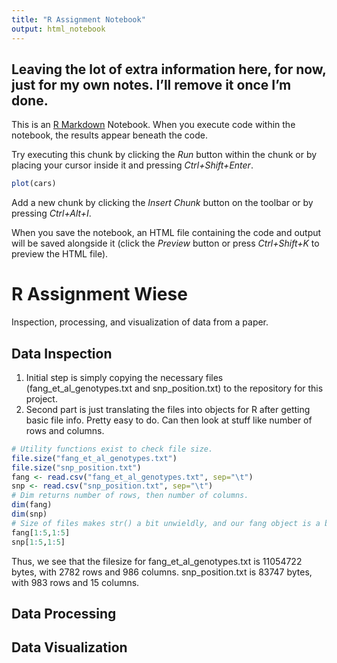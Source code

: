 ```yaml
---
title: "R Assignment Notebook"
output: html_notebook
---
```

## Leaving the lot of extra information here, for now, just for my own notes.  I'll remove it once I'm done.

This is an [R Markdown](http://rmarkdown.rstudio.com) Notebook. When you execute code within the notebook, the results appear beneath the code. 

Try executing this chunk by clicking the *Run* button within the chunk or by placing your cursor inside it and pressing *Ctrl+Shift+Enter*. 

```r
plot(cars)
```

Add a new chunk by clicking the *Insert Chunk* button on the toolbar or by pressing *Ctrl+Alt+I*.

When you save the notebook, an HTML file containing the code and output will be saved alongside it (click the *Preview* button or press *Ctrl+Shift+K* to preview the HTML file).

# R Assignment Wiese

Inspection, processing, and visualization of data from a paper.

## Data Inspection
1. Initial step is simply copying the necessary files (fang_et_al_genotypes.txt and snp_position.txt) to the repository for this project.
2. Second part is just translating the files into objects for R after getting basic file info.  Pretty easy to do.  Can then look at stuff like number of rows and columns.

```r
# Utility functions exist to check file size.
file.size("fang_et_al_genotypes.txt")
file.size("snp_position.txt")
fang <- read.csv("fang_et_al_genotypes.txt", sep="\t")
snp <- read.csv("snp_position.txt", sep="\t")
# Dim returns number of rows, then number of columns.
dim(fang)
dim(snp)
# Size of files makes str() a bit unwieldly, and our fang object is a bit too much for just looking at the header.  Cutting it down a bit on rows and columns helps some, though, and still gives us a decent general idea.  
fang[1:5,1:5]
snp[1:5,1:5]
```
Thus, we see that the filesize for fang_et_al_genotypes.txt is 11054722 bytes, with 2782 rows and 986 columns.  snp_position.txt is 83747 bytes, with 983 rows and 15 columns.

## Data Processing


## Data Visualization